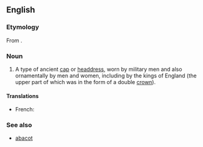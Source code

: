 ==English==
===Etymology===
From {{etyl|fro}} {{term|bicoquet}}.

===Noun===
{{en-noun}}

# {{context|obsolete|_|except|_|historical}} A type of ancient [[cap]] or [[headdress]], worn by military men and also ornamentally by men and women, including by the kings of England (the upper part of which was in the form of a double [[crown]]).

====Translations====
*French: {{t|fr|bicoquet|m}}

===See also===
* [[abacot]]